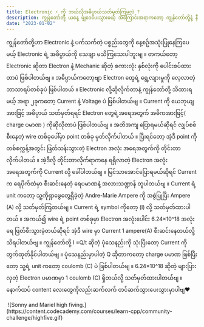 ```yaml
---
title: Electronic ⚡️ ကို ဘယ်လိုအဓိပ္ပာယ်သတ်မှတ်ကြမလဲ ?
description: ကျွန်တော်တို့ ယနေ့ မျှဝေပေးသွားမယ့် အ​ကြောင်းအရာကတော့ ကျွန်တော်တို့နဲ့ နီးစပ်တဲ့အရာဖြစ်တဲ့ Electronic ဆိုတဲ့ အကြောင်းအရာကို တင်ဆက်ပေးသွားမှာ ဖြစ်ပါတယ်ဗျ
date: "2023-01-02"
---
```

ကျွန်တော်တို့ဟာ Electronic နဲ့ ပက်သက်တဲ့ ပစ္စည်းတွေကို နေ့စဥ်အသုံးပြုနေကြပေမယ့် Electronic ရဲ့ အဓိပ္ပာယ်ကို သေချာ မသိကြသေးပါဘူးဗျ ။
တကယ်တော့ Electronic ဆိုတာ Electron နဲ့ Mechanic ဆိုတဲ့ စကားလုံး နှစ်လုံးကို ပေါင်းစပ်ထားတာပဲ ဖြစ်ပါတယ်ဗျ ။ 
အဓိပ္ပာယ်ကတော့ဗျာ  Electron တွေရဲ့ ရွေ့လျားမှုကို လေ့လာတဲ့ ဘာသာရပ်တစ်ခုပဲ ဖြစ်ပါတယ် ။
Electronic လို့ဆိုလိုက်တာနဲ့ ကျွန်တော်တို့ သိထားရမယ့် အရာ ၂ခုကတော့ Current နဲ့ Voltage ပဲ ဖြစ်ပါတယ်ဗျ ။
Current ကို ယေဘုယျအားဖြင့် အဓိပ္ပာယ် သတ်မှတ်ရရင် Electron တွေရဲ့အရေအတွက် အဓိကအားဖြင့်( charge ပမာဏ ) ကိုဆိုလိုတာပဲ ဖြစ်ပါတယ်ဗျ ။ 
အတိအကျ ပြောရမယ်ဆိုရင် လျှပ်စစ်စီးနေတဲ့ wire တစ်ခုပေါ်မှာ point တစ်ခု မှတ်လိုက်ပါတယ် ။ ပြီးရင်တော့ အဲ့ဒီ point ကို တစ်စက္ကန့်အတွင်း ဖြတ်သန်းသွားတဲ့ Electron အလုံး အရေအတွက်ကို တိုင်းတာလိုက်ပါတယ် ။ 
အဲ့ဒီလို တိုင်းတာလိုက်ရာကနေ ရရှိလာတဲ့ Electron အလုံးအရေအတွက်ကို Current လို့ ခေါ်ပါတယ်ဗျ ။ မြင်သာအောင်ပြောရမယ်ဆိုရင် Current က ရေပိုက်ထဲမှာ စီးဆင်းနေတဲ့ ရေပမာဏနဲ့ အလားသဏ္ဍာန် တူပါတယ်ဗျ ။ 
Current ရဲ့ unit ကတော့ သူ့ကိုရှာဖွေတွေ့ရှိခဲ့တဲ့ Andre-Marie Ampere ကို အစွဲပြုပြီး Ampere (A) လို့ သတ်မှတ်ကြတယ်ဗျ ။  Current ရဲ့ symbol ကိုတော့ (I) လို့ သတ်မှတ်ထားပါတယ် ။
အကယ်၍ wire ရဲ့ point တစ်ခုမှာ Electron အလုံးပေါင်း 6.24×10^18 အလုံးရေ ဖြတ်စီးသွားခဲ့တယ်ဆိုရင် အဲ့ဒီ wire မှာ Current 1 ampere(A) စီးဆင်းနေတယ်လို့ သိရပါတယ်ဗျ ။ 
ကျွန်တော်တို့ I =Q/t  ဆိုတဲ့ ပုံသေနည်းကို သုံးပြီးတော့ Current ကို တွက်ထုတ်နိုင်ပါတယ်ဗျ ။ 
ပုံသေနည်းမှာပါတဲ့ Q ဆိုတာကတော့ charge ပမာဏ ဖြစ်ပြီးတော့ သူ့ရဲ့ unit ကတော့ coulomb (C) ပဲ ဖြစ်ပါတယ်ဗျ ။ 
 6.24×10^18 ဆိုတဲ့ များပြားလှတဲ့ Electron ပမာဏမှာ 1 coulomb (C) ရှိတယ်လို့ သတ်မှတ်ထားပါတယ်ဗျ ။ 
နောက်ထပ် content လေးတွေကိုလည်းဆက်လက် တင်ဆက်သွားပေးသွားမှာပါဗျ❤️

<img>
![Sonny and Mariel high fiving.](https://content.codecademy.com/courses/learn-cpp/community-challenge/highfive.gif)
</img>

